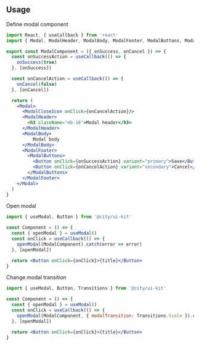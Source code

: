 
<Meta title="Installation/Use modals" component={null} />

## Usage
Define modal component

```jsx
import React, { useCallback } from 'react'
import { Modal, ModalHeader, ModalBody, ModalFooter, ModalButtons, ModalCloseIcon, Button } from '@city/ui-kit'

export const ModalComponent = ({ onSuccess, onCancel }) => {
  const onSuccessAction = useCallback(() => {
    onSuccess(true)
  }, [onSuccess])

  const onCancelAction = useCallback(() => {
    onCancel(false)
  }, [onCancel])

  return (
    <Modal>
      <ModalCloseIcon onClick={onCancelAction}/>
      <ModalHeader>
        <h3 className="mb-16">Modal header</h3>
      </ModalHeader>
      <ModalBody>
          Modal body
      </ModalBody>
      <ModalFooter>
        <ModalButtons>
          <Button onClick={onSuccessAction} variant="primary">Save</Button>
          <Button onClick={onCancelAction} variant="secondary">Cancel</Button>
        </ModalButtons>
      </ModalFooter>
    </Modal>
  )
}
```

Open modal

```jsx
import { useModal, Button } from '@city/ui-kit'

const Component = () => {
  const { openModal } = useModal()
  const onClick = useCallback(() => {
    openModal(ModalComponent).catch(error => error)
  }, [openModal])

  return <Button onClick={onClick}>{title}</Button>
}
```

Change modal transition

```jsx
import { useModal, Button, Transitions } from '@city/ui-kit'

const Component = () => {
  const { openModal } = useModal()
  const onClick = useCallback(() => {
    openModal(ModalComponent, { modalTransition: Transitions.Scale }).catch(error => error)
  }, [openModal])

  return <Button onClick={onClick}>{title}</Button>
}
```
